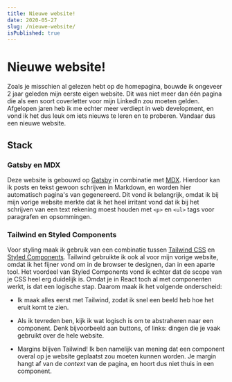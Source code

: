 ```yaml
---
title: Nieuwe website!
date: 2020-05-27
slug: /nieuwe-website/
isPublished: true
---
```


# Nieuwe website!

Zoals je misschien al gelezen hebt op de homepagina, bouwde ik ongeveer 2 jaar
geleden mijn eerste eigen website. Dit was niet meer dan één pagina die als een
soort coverletter voor mijn LinkedIn zou moeten gelden. Afgelopen jaren heb ik
me echter meer verdiept in web development, en vond ik het dus leuk om iets
nieuws te leren en te proberen. Vandaar dus een nieuwe website.

## Stack

### Gatsby en MDX

Deze website is gebouwd op [Gatsby](https://www.gatsbyjs.org/) in combinatie met
[MDX](https://mdxjs.com/). Hierdoor kan ik posts en tekst gewoon schrijven in
Markdown, en worden hier automatisch pagina's van gegenereerd. Dit vond ik
belangrijk, omdat ik bij mijn vorige website merkte dat ik het heel irritant
vond dat ik bij het schrijven van een text rekening moest houden met `<p>` en
`<ul>` tags voor paragrafen en opsommingen.

### Tailwind en Styled Components

Voor styling maak ik gebruik van een combinatie tussen
[Tailwind CSS](https://tailwindcss.com/) en
[Styled Components](https://styled-components.com/). Tailwind gebruikte ik ook
al voor mijn vorige website, omdat ik het fijner vond om in de browser te
designen, dan in een aparte tool. Het voordeel van Styled Components vond ik
echter dat de scope van je CSS heel erg duidelijk is. Omdat je in React toch al
met componenten werkt, is dat een logische stap. Daarom maak ik het volgende
onderscheid:

-   Ik maak alles eerst met Tailwind, zodat ik snel een beeld heb hoe het eruit
    komt te zien.

-   Als ik tevreden ben, kijk ik wat logisch is om te abstraheren naar een
    component. Denk bijvoorbeeld aan buttons, of links: dingen die je vaak
    gebruikt over de hele website.

-   Margins blijven Tailwind! Ik ben namelijk van mening dat een component
    overal op je website geplaatst zou moeten kunnen worden. Je margin hangt af
    van de _context_ van de pagina, en hoort dus niet thuis in een component.

